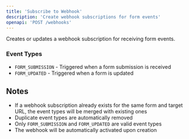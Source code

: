 ```yaml
---
title: 'Subscribe to Webhook'
description: 'Create webhook subscriptions for form events'
openapi: 'POST /webhooks'
---
```


Creates or updates a webhook subscription for receiving form events.

### Event Types

-   `FORM_SUBMISSION` - Triggered when a form submission is received
-   `FORM_UPDATED` - Triggered when a form is updated

## Notes

-   If a webhook subscription already exists for the same form and target URL, the event types will be merged with existing ones
-   Duplicate event types are automatically removed
-   Only `FORM_SUBMISSION` and `FORM_UPDATED` are valid event types
-   The webhook will be automatically activated upon creation
